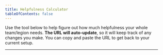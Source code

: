 ```yaml
---
title: Helpfulness Calculator
tableOfContents: false
---
```


Use the tool below to help figure out how much helpfulness your whole team/legion needs. 
**The URL will auto-update**, so it will keep track of any changes you make. 
You can copy and paste the URL to get back to your current setup.

***

<HCalculator client:load />